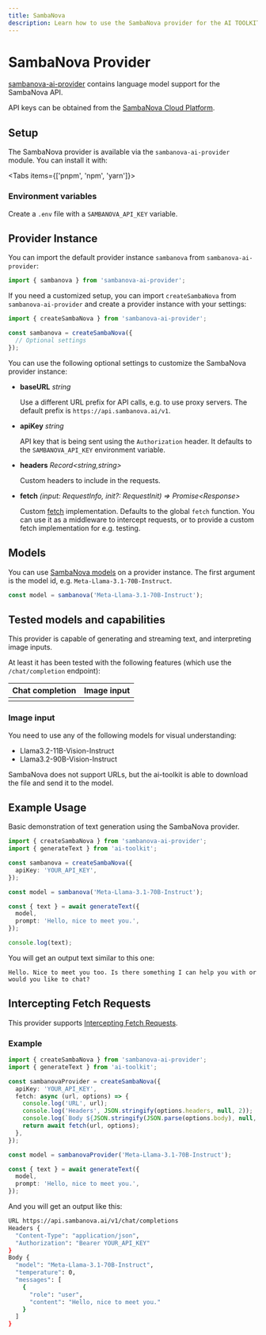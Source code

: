 ```yaml
---
title: SambaNova
description: Learn how to use the SambaNova provider for the AI TOOLKIT.
---
```


# SambaNova Provider

[sambanova-ai-provider](https://github.com/sambanova/sambanova-ai-provider) contains language model support for the SambaNova API.

API keys can be obtained from the [SambaNova Cloud Platform](https://cloud.sambanova.ai/apis).

## Setup

The SambaNova provider is available via the `sambanova-ai-provider` module. You can install it with:

<Tabs items={['pnpm', 'npm', 'yarn']}>
  <Tab>
    <Snippet text="pnpm add sambanova-ai-provider" dark />
  </Tab>
  <Tab>
    <Snippet text="npm install sambanova-ai-provider" dark />
  </Tab>
  <Tab>
    <Snippet text="yarn add sambanova-ai-provider" dark />
  </Tab>
</Tabs>

### Environment variables

Create a `.env` file with a `SAMBANOVA_API_KEY` variable.

## Provider Instance

You can import the default provider instance `sambanova` from `sambanova-ai-provider`:

```ts
import { sambanova } from 'sambanova-ai-provider';
```

If you need a customized setup, you can import `createSambaNova` from `sambanova-ai-provider` and create a provider instance with your settings:

```ts
import { createSambaNova } from 'sambanova-ai-provider';

const sambanova = createSambaNova({
  // Optional settings
});
```

You can use the following optional settings to customize the SambaNova provider instance:

- **baseURL** _string_

  Use a different URL prefix for API calls, e.g. to use proxy servers.
  The default prefix is `https://api.sambanova.ai/v1`.

- **apiKey** _string_

  API key that is being sent using the `Authorization` header.
  It defaults to the `SAMBANOVA_API_KEY` environment variable.

- **headers** _Record&lt;string,string&gt;_

  Custom headers to include in the requests.

- **fetch** _(input: RequestInfo, init?: RequestInit) => Promise&lt;Response&gt;_

  Custom [fetch](https://developer.mozilla.org/en-US/docs/Web/API/fetch) implementation.
  Defaults to the global `fetch` function.
  You can use it as a middleware to intercept requests,
  or to provide a custom fetch implementation for e.g. testing.

## Models

You can use [SambaNova models](https://docs.sambanova.ai/cloud/docs/get-started/supported-models) on a provider instance.
The first argument is the model id, e.g. `Meta-Llama-3.1-70B-Instruct`.

```ts
const model = sambanova('Meta-Llama-3.1-70B-Instruct');
```

## Tested models and capabilities

This provider is capable of generating and streaming text, and interpreting image inputs.

At least it has been tested with the following features (which use the `/chat/completion` endpoint):

| Chat completion     | Image input         |
| ------------------- | ------------------- |
| <Check size={18} /> | <Check size={18} /> |

### Image input

You need to use any of the following models for visual understanding:

- Llama3.2-11B-Vision-Instruct
- Llama3.2-90B-Vision-Instruct

SambaNova does not support URLs, but the ai-toolkit is able to download the file and send it to the model.

## Example Usage

Basic demonstration of text generation using the SambaNova provider.

```ts
import { createSambaNova } from 'sambanova-ai-provider';
import { generateText } from 'ai-toolkit';

const sambanova = createSambaNova({
  apiKey: 'YOUR_API_KEY',
});

const model = sambanova('Meta-Llama-3.1-70B-Instruct');

const { text } = await generateText({
  model,
  prompt: 'Hello, nice to meet you.',
});

console.log(text);
```

You will get an output text similar to this one:

```
Hello. Nice to meet you too. Is there something I can help you with or would you like to chat?
```

## Intercepting Fetch Requests

This provider supports [Intercepting Fetch Requests](https://sdk.khulnasoft.com/examples/providers/intercepting-fetch-requests).

### Example

```ts
import { createSambaNova } from 'sambanova-ai-provider';
import { generateText } from 'ai-toolkit';

const sambanovaProvider = createSambaNova({
  apiKey: 'YOUR_API_KEY',
  fetch: async (url, options) => {
    console.log('URL', url);
    console.log('Headers', JSON.stringify(options.headers, null, 2));
    console.log(`Body ${JSON.stringify(JSON.parse(options.body), null, 2)}`);
    return await fetch(url, options);
  },
});

const model = sambanovaProvider('Meta-Llama-3.1-70B-Instruct');

const { text } = await generateText({
  model,
  prompt: 'Hello, nice to meet you.',
});
```

And you will get an output like this:

```bash
URL https://api.sambanova.ai/v1/chat/completions
Headers {
  "Content-Type": "application/json",
  "Authorization": "Bearer YOUR_API_KEY"
}
Body {
  "model": "Meta-Llama-3.1-70B-Instruct",
  "temperature": 0,
  "messages": [
    {
      "role": "user",
      "content": "Hello, nice to meet you."
    }
  ]
}
```
